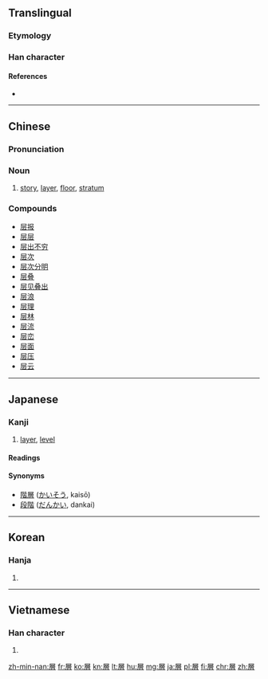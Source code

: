 {{also|层}}<!-- may be replaced by zh-forms -->
==Translingual==

===Etymology===
{{Han compound|尸|曾|ls=psc|c1=s|c2=p}}

===Han character===
{{Han char|rn=44|rad=尸|as=12|sn=15|four=77266|canj=SCWA|ids=⿸尸曾}}

====References====
* {{Han ref|kx=0303.400|dkj=07798|dj=0601.340|hdz=20981.030|uh=5C64|ud=23652|bh=BC68|bd=48232}}

----

==Chinese==
{{zh-forms|s=层}}

===Pronunciation===
{{zh-pron
|m=céng|ma=y
|c=cang4
|h=pfs=chhèn
|md=
|mn=chân/chàn
|w=
|mc=y
|oc=y
|cat=n
}}

===Noun===
{{zh-noun}}

# [[story]], [[layer]], [[floor]], [[stratum]]

===Compounds===
* [[层报]]
* [[层层]]
* [[层出不穷]]
* [[层次]]
* [[层次分明]]
* [[层叠]]
* [[层见叠出]]
* [[层浪]]
* [[层理]]
* [[层林]]
* [[层流]]
* [[层峦]]
* [[层面]]
* [[层压]]
* [[层云]]

----

==Japanese==

===Kanji===
{{ja-kanji|grade=6|rs=尸12}}

# [[layer]], [[level]]

====Readings====
{{ja-readings
|goon=[[ぞう]] (zō) {{non-joyo-reading}}
|kanon=[[そう]] (sō)
|kun=[[こし]] (koshi) {{non-joyo-reading}}
}}

====Synonyms====
* [[階層]] ([[かいそう]], kaisō)
* [[段階]] ([[だんかい]], dankai)

----

==Korean==

===Hanja===
{{ko-hanja|hangeul=층|rv=cheung|mr=ch'ŭng}}

# {{defn|lang=ko|sort=尸12}}

----

==Vietnamese==

===Han character===
{{vi-hantu|[[tằng]], [[tầng]], [[tàng]], [[từng]]|rs=尸12}}

# {{defn|lang=vi|sort=尸12}}

[[zh-min-nan:層]]
[[fr:層]]
[[ko:層]]
[[kn:層]]
[[lt:層]]
[[hu:層]]
[[mg:層]]
[[ja:層]]
[[pl:層]]
[[fi:層]]
[[chr:層]]
[[zh:層]]